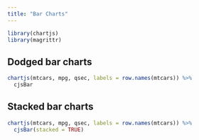 ```yaml
---
title: "Bar Charts"
---
```


```r
library(chartjs)
library(magrittr)
```

## Dodged bar charts

```r
chartjs(mtcars, mpg, qsec, labels = row.names(mtcars)) %>% 
  cjsBar
```

## Stacked bar charts

```r
chartjs(mtcars, mpg, qsec, labels = row.names(mtcars)) %>% 
  cjsBar(stacked = TRUE)
```

